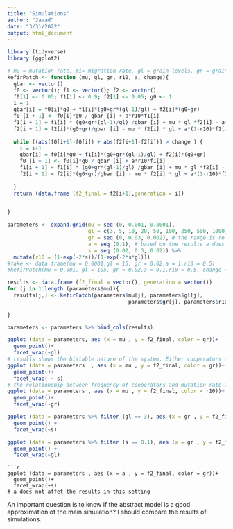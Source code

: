 ```yaml
---
title: "Simulations"
author: "Javad"
date: "3/31/2022"
output: html_document
---
```

```r
library (tidyverse)
library (ggplot2)
```
```r
# mu = mutation rate, mi= migration rate, gl = grain levels, gr = grain growth,  
kefirPatch <- function (mu, gl, gr, r10, a, change){
  gbar <- vector()
  f0 <- vector(); f1 <- vector(); f2 <- vector()
  f0[1] <- 0.05; f1[1] <- 0.9; f2[1] <- 0.05; g0 <- 1
  i = 1
  gbar[i] = f0[i]*g0 + f1[i]*(g0+gr*(gl-1)/gl) + f2[i]*(g0+gr)
  f0 [i + 1] <- f0[i]*g0 / gbar [i] + a*r10*f1[i]
  f1[i + 1] = f1[i] * (g0+gr*(gl-1)/gl) /gbar [i] + mu * gl *f2[i] - a*f1[i]
  f2[i + 1] = f2[i]*(g0+gr)/gbar [i] - mu * f2[i] * gl + a*(1-r10)*f1[i]
  
  while ((abs(f0[i+1]-f0[i]) + abs(f2[i+1]-f2[i])) > change ) {
    i = i+1
    gbar[i] = f0[i]*g0 + f1[i]*(g0+gr*(gl-1)/gl) + f2[i]*(g0+gr)
    f0 [i + 1] <- f0[i]*g0 / gbar [i] + a*r10*f1[i]
    f1[i + 1] = f1[i] * (g0+gr*(gl-1)/gl) /gbar [i] + mu * gl *f2[i] - a*f1[i]
    f2[i + 1] = f2[i]*(g0+gr)/gbar [i] - mu * f2[i] * gl + a*(1-r10)*f1[i]
    
  }
  return (data.frame (f2_final = f2[i+1],generation = i))

    
}
```
```r
parameters <- expand.grid(mu = seq (0, 0.001, 0.0001),
                          gl = c(3, 5, 10, 20, 50, 100, 250, 500, 1000), # based on the results gl does not have any effect per se, even though it actually determines r10. I should incorporate it
                          gr = seq (0, 0.03, 0.002), # the range is re adjusted based on the results
                          a = seq (0.1), # based on the results a does not have any effect on the results. I don't know the real importance of this parameter when the system is more realistic.
                          s = seq (0.02, 0.3, 0.02)) %>% 
  mutate(r10 = (1-exp(-2*s))/(1-exp(-2*s*gl)))
#fake <- data.frame(mu = 0.0001,gl = 15, gr = 0.02,a = 1,r10 = 0.5)
#kefirPatch(mu = 0.001, gl = 105, gr = 0.02,a = 0.1,r10 = 0.5, change = 10^-6)

results <- data.frame (f2_final = vector(), generation = vector())
for (j in 1:length (parameters$mu)){
  results[j,] <- kefirPatch(parameters$mu[j], parameters$gl[j],
                                       parameters$gr[j], parameters$r10[j], parameters$a[j], change = 1e-6)
  
}

parameters <- parameters %>% bind_cols(results)
```
```r
ggplot (data = parameters, aes (x = mu , y = f2_final, color = gr))+
  geom_point()+
  facet_wrap(~gl)
# results shows the bistable nature of the system. Either cooperators are the majority or cheaters
ggplot (data = parameters  , aes (x = mu , y = f2_final, color = gr))+
  geom_point()+
  facet_wrap( ~ s)
# the relationship between frequency of cooperators and mutation rate is linear
ggplot (data = parameters , aes (x = mu , y = f2_final, color = r10))+
  geom_point()+
  facet_wrap(~gr)
```

```r
ggplot (data = parameters %>% filter (gl == 3), aes (x = gr , y = f2_final, color = mu)) +
  geom_point() +
  facet_wrap(~s)
```
```r
ggplot (data = parameters %>% filter (s == 0.1), aes (x = gr , y = f2_final, color = mu)) +
  geom_point() +
  facet_wrap(~gl)
```
```
```r
ggplot (data = parameters , aes (x = a , y = f2_final, color = gr))+
  geom_point()+
  facet_wrap(~s) 
# a does not affet the results in this setting
```

An important question is to know if the abstract model is a good approximation of the main simulation? I should compare the results of simulations. 